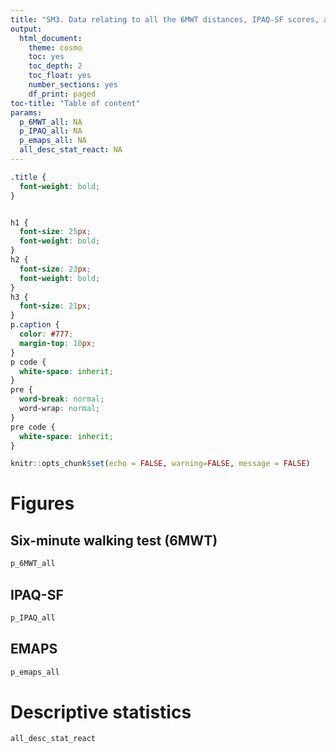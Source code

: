 ```yaml
---
title: "SM3. Data relating to all the 6MWT distances, IPAQ-SF scores, and EMAPS scores during the study"
output: 
  html_document:
    theme: cosmo
    toc: yes
    toc_depth: 2
    toc_float: yes
    number_sections: yes
    df_print: paged
toc-title: "Table of content"
params:
  p_6MWT_all: NA
  p_IPAQ_all: NA
  p_emaps_all: NA
  all_desc_stat_react: NA
---
```

```css
.title {
  font-weight: bold;
}


h1 {
  font-size: 25px;
  font-weight: bold;
}
h2 {
  font-size: 23px;
  font-weight: bold;
}
h3 {
  font-size: 21px;
}
p.caption {
  color: #777;
  margin-top: 10px;
}
p code {
  white-space: inherit;
}
pre {
  word-break: normal;
  word-wrap: normal;
}
pre code {
  white-space: inherit;
}
```

```r
knitr::opts_chunk$set(echo = FALSE, warning=FALSE, message = FALSE)
```

# Figures
## Six-minute walking test (6MWT)
```r
p_6MWT_all
```

\newpage

## IPAQ-SF
```r
p_IPAQ_all
```

\newpage

## EMAPS
```r
p_emaps_all
```

\newpage

# Descriptive statistics
```r
all_desc_stat_react
```


